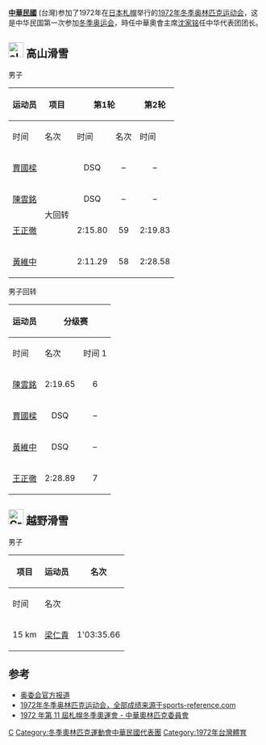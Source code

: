 {{Infobox Country Olympics
|NOC=ROC
|games=1972年冬季
|competitors=5 (男子)
|sports=2
|flagbearer=
|officials=
|SP1=ROC
|SP2=ROC
}}
'''[[中華民國|中華民國]]''' (台灣)参加了1972年在[[日本|日本]][[札幌|札幌]]举行的[[1972年冬季奥林匹克运动会|1972年冬季奥林匹克运动会]]，这是中华民国第一次参加[[冬季奥运会|冬季奥运会]]，時任中華奧會主席[[沈家铭|沈家铭]]任中华代表团团长。

==[[File:alpine_skiing_pictogram.svg|30px]] 高山滑雪==
{{main|1972年冬季奥林匹克运动会高山滑雪比赛}}

;男子

{|class="wikitable" style="font-size:90%"
|-
!rowspan="2"|运动员
!rowspan="2"|项目
!colspan="2"|第1轮
!colspan="2"|第2轮
!colspan="2"|总成绩
|-
!时间
!名次
!时间
!名次
!时间
!名次
|-
|[[賈國樑|賈國樑]]
|rowspan="4"|大回转
|align="center"|DSQ
|align="center"|–
|align="center"|–
|align="center"|–
|align="center"|DSQ
|align="center"|–
|-
|[[陳雲銘|陳雲銘]]
|align="center"|DSQ
|align="center"|–
|align="center"|–
|align="center"|–
|align="center"|DSQ
|align="center"|–
|-
|[[王正徹|王正徹]]
|align="center"|2:15.80
|align="center"|59
|align="center"|2:19.83
|align="center"|47
|align="center"|4:35.63
|align="center"|47
|-
|[[黃維中|黃維中]]
|align="center"|2:11.29
|align="center"|58
|align="center"|2:28.58
|align="center"|48
|align="center"|4:40.87
|align="center"|48
|}

;男子回转

{|class="wikitable" style="font-size:90%"
|-
!rowspan="2"|运动员
!colspan="2"|分级赛
!colspan="6"|决赛
|-
!时间
!名次
!时间 1
!名次
!时间 2
!名次
!总成绩
!名次
|-
|[[陳雲銘|陳雲銘]]
|align="center"|2:19.65
|align="center"|6
|align="center"|1:27.98
|align="center"|48
|align="center"|1:25.49
|align="center"|34
|align="center"|2:53.47
|align="center"|34
|-
|[[賈國樑|賈國樑]]
|align="center"|DSQ
|align="center"|–
|align="center"|1:35.23
|align="center"|51
|align="center"|1:32.50
|align="center"|37
|align="center"|3:07.73
|align="center"|37
|-
|[[黃維中|黃維中]]
|align="center"|DSQ
|align="center"|–
|align="center"|1:33.43
|align="center"|50
|align="center"|1:31.51
|align="center"|36
|align="center"|3:04.94
|align="center"|36
|-
|[[王正徹|王正徹]]
|align="center"|2:28.89
|align="center"|7
|align="center"|1:31.57
|align="center"|49
|align="center"|1:29.41
|align="center"|35
|align="center"|3:00.98
|align="center"|35
|}

==[[File:Cross_country_skiing_pictogram.svg|30px]] 越野滑雪==
{{main|1972年冬季奥林匹克运动会越野滑雪比赛}}

;男子
{|class="wikitable" border="1" style="font-size:90%"
|-
!rowspan=2|项目
!rowspan=2|运动员
!colspan=2|名次
|-
!时间
!名次
|-
|15 km
|[[梁仁貴|梁仁貴]]
|align=center|1'03:35.66
|align=center|62
|}

==参考==
*[https://web.archive.org/web/20070612020125/http://www.la84foundation.org/5va/reports_frmst.htm 奥委会官方报道]
* [https://web.archive.org/web/20200417042620/https://www.sports-reference.com/olympics/winter/1972/ 1972年冬季奥林匹克运动会，全部成绩来源于sports-reference.com]
*[https://www.tpenoc.net/game/sapporo-1972/ 1972 年第 11 屆札幌冬季奧運會 - 中華奧林匹克委員會] {{Wayback|url=https://www.tpenoc.net/game/sapporo-1972/ |date=20210616042842 }}

[[Category:1972年冬季奥林匹克运动会|C]]
[[Category:冬季奧林匹克運動會中華民國代表團|Category:冬季奧林匹克運動會中華民國代表團]]
[[Category:1972年台灣體育|Category:1972年台灣體育]]